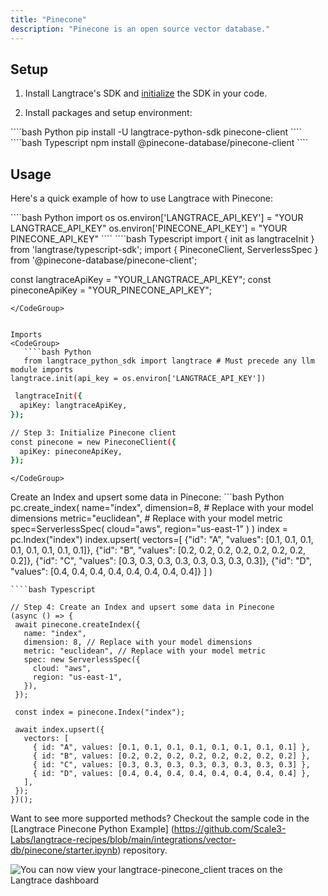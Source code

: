 ```yaml
---
title: "Pinecone"
description: "Pinecone is an open source vector database."
---
```

## Setup

1. Install Langtrace's SDK and [initialize](/quickstart) the SDK in your code.


2. Install packages and setup environment:
<CodeGroup>
    ````bash Python
    pip install -U langtrace-python-sdk pinecone-client
   ````
   ````bash Typescript
   npm install @pinecone-database/pinecone-client
   ````
   </CodeGroup>

## Usage
Here's a quick example of how to use Langtrace with Pinecone:

<CodeGroup>
````bash Python
import os
os.environ['LANGTRACE_API_KEY'] = "YOUR LANGTRACE_API_KEY"
os.environ['PINECONE_API_KEY'] = "YOUR PINECONE_API_KEY"
 ````
 ````bash Typescript
 import { init as langtraceInit } from 'langtrase/typescript-sdk';
import { PineconeClient, ServerlessSpec } from '@pinecone-database/pinecone-client';

const langtraceApiKey = "YOUR_LANGTRACE_API_KEY";
const pineconeApiKey = "YOUR_PINECONE_API_KEY";
 ````
</CodeGroup>


 Imports
<CodeGroup>
    ````bash Python
    from langtrace_python_sdk import langtrace # Must precede any llm module imports
langtrace.init(api_key = os.environ['LANGTRACE_API_KEY'])
````

````bash Typescript
 langtraceInit({
  apiKey: langtraceApiKey,
});

// Step 3: Initialize Pinecone client
const pinecone = new PineconeClient({
  apiKey: pineconeApiKey,
});

````
    </CodeGroup>

Create an Index and upsert some data in Pinecone:
<CodeGroup>
     ```bash Python
pc.create_index(
    name="index",
    dimension=8, # Replace with your model dimensions
    metric="euclidean", # Replace with your model metric
    spec=ServerlessSpec(
        cloud="aws",
        region="us-east-1"
    )
)
index = pc.Index("index")
index.upsert(
  vectors=[
    {"id": "A", "values": [0.1, 0.1, 0.1, 0.1, 0.1, 0.1, 0.1, 0.1]},
    {"id": "B", "values": [0.2, 0.2, 0.2, 0.2, 0.2, 0.2, 0.2, 0.2]},
    {"id": "C", "values": [0.3, 0.3, 0.3, 0.3, 0.3, 0.3, 0.3, 0.3]},
    {"id": "D", "values": [0.4, 0.4, 0.4, 0.4, 0.4, 0.4, 0.4, 0.4]}
  ]
)
 ```
 ````bash Typescript

// Step 4: Create an Index and upsert some data in Pinecone
(async () => {
  await pinecone.createIndex({
    name: "index",
    dimension: 8, // Replace with your model dimensions
    metric: "euclidean", // Replace with your model metric
    spec: new ServerlessSpec({
      cloud: "aws",
      region: "us-east-1",
    }),
  });

  const index = pinecone.Index("index");

  await index.upsert({
    vectors: [
      { id: "A", values: [0.1, 0.1, 0.1, 0.1, 0.1, 0.1, 0.1, 0.1] },
      { id: "B", values: [0.2, 0.2, 0.2, 0.2, 0.2, 0.2, 0.2, 0.2] },
      { id: "C", values: [0.3, 0.3, 0.3, 0.3, 0.3, 0.3, 0.3, 0.3] },
      { id: "D", values: [0.4, 0.4, 0.4, 0.4, 0.4, 0.4, 0.4, 0.4] },
    ],
  });
})();
 ````
</CodeGroup>

Want to see more supported methods? Checkout the sample code in the [Langtrace Pinecone Python Example]
(https://github.com/Scale3-Labs/langtrace-recipes/blob/main/integrations/vector-db/pinecone/starter.ipynb) repository.

<img src="./images/pinecone.png" alt="You can now view your langtrace-pinecone_client traces on the Langtrace dashboard" />
